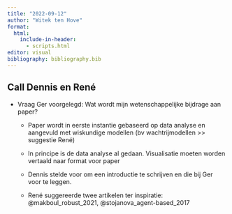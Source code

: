 ```yaml
---
title: "2022-09-12"
author: "Witek ten Hove"
format:
  html:
    include-in-header:
      - scripts.html
editor: visual
bibliography: bibliography.bib
---
```


## Call Dennis en René

-   Vraag Ger voorgelegd: Wat wordt mijn wetenschappelijke bijdrage aan paper?

    -   Paper wordt in eerste instantie gebaseerd op data analyse en aangevuld met wiskundige modellen (bv wachtrijmodellen \>\> suggestie René)

    -   In principe is de data analyse al gedaan. Visualisatie moeten worden vertaald naar format voor paper

    -   Dennis stelde voor om een introductie te schrijven en die bij Ger voor te leggen.

    -   René suggereerde twee artikelen ter inspiratie: @makboul_robust_2021, @stojanova_agent-based_2017
